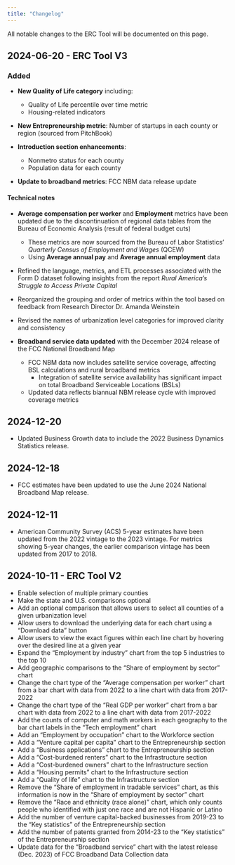 ```yaml
---
title: "Changelog"
---
```


All notable changes to the ERC Tool will be documented on this page.


## 2024-06-20 - ERC Tool V3

### Added

- **New Quality of Life category** including:
  - Quality of Life percentile over time metric
  - Housing-related indicators

- **New Entrepreneurship metric**: Number of startups in each county or region (sourced from PitchBook)

- **Introduction section enhancements**:
  - Nonmetro status for each county
  - Population data for each county

- **Update to broadband metrics**: FCC NBM data release update

#### Technical notes

- **Average compensation per worker** and **Employment** metrics have been updated due to the discontinuation of regional data tables from the Bureau of Economic Analysis (result of federal budget cuts)
  - These metrics are now sourced from the Bureau of Labor Statistics' *Quarterly Census of Employment and Wages* (QCEW)
  - Using **Average annual pay** and **Average annual employment** data

- Refined the language, metrics, and ETL processes associated with the Form D dataset following insights from the report *Rural America's Struggle to Access Private Capital*

- Reorganized the grouping and order of metrics within the tool based on feedback from Research Director Dr. Amanda Weinstein

- Revised the names of urbanization level categories for improved clarity and consistency

- **Broadband service data updated** with the December 2024 release of the FCC National Broadband Map
  - FCC NBM data now includes satellite service coverage, affecting BSL calculations and rural broadband metrics
    - Integration of satellite service availability has significant impact on total Broadband Serviceable Locations (BSLs)
  - Updated data reflects biannual NBM release cycle with improved coverage metrics


## 2024-12-20

* Updated Business Growth data to include the 2022 Business Dynamics Statistics release.


## 2024-12-18

* FCC estimates have been updated to use the June 2024 National Broadband Map release.


## 2024-12-11

* American Community Survey (ACS) 5-year estimates have been updated from the 2022 vintage to the 2023 vintage. For metrics showing 5-year changes, the earlier comparison vintage has been updated from 2017 to 2018.


## 2024-10-11 - ERC Tool V2

* Enable selection of multiple primary counties
* Make the state and U.S. comparisons optional
* Add an optional comparison that allows users to select all counties of a given urbanization level
* Allow users to download the underlying data for each chart using a “Download data” button
* Allow users to view the exact figures within each line chart by hovering over the desired line at a given year
* Expand the “Employment by industry” chart from the top 5 industries to the top 10
* Add geographic comparisons to the “Share of employment by sector” chart
* Change the chart type of the “Average compensation per worker” chart from a bar chart with data from 2022 to a line chart with data from 2017-2022
* Change the chart type of the “Real GDP per worker” chart from a bar chart with data from 2022 to a line chart with data from 2017-2022
* Add the counts of computer and math workers in each geography to the bar chart labels in the “Tech employment” chart
* Add an “Employment by occupation” chart to the Workforce section
* Add a “Venture capital per capita” chart to the Entrepreneurship section
* Add a “Business applications” chart to the Entrepreneurship section
* Add a “Cost-burdened renters” chart to the Infrastructure section
* Add a “Cost-burdened owners” chart to the Infrastructure section
* Add a “Housing permits” chart to the Infrastructure section
* Add a “Quality of life” chart to the Infrastructure section
* Remove the “Share of employment in tradable services” chart, as this information is now in the “Share of employment by sector” chart
* Remove the “Race and ethnicity (race alone)” chart, which only counts people who identified with just one race and are not Hispanic or Latino
* Add the number of venture capital-backed businesses from 2019-23 to the “Key statistics” of the Entrepreneurship section
* Add the number of patents granted from 2014-23 to the “Key statistics” of the Entrepreneurship section
* Update data for the “Broadband service” chart with the latest release (Dec. 2023) of FCC Broadband Data Collection data

